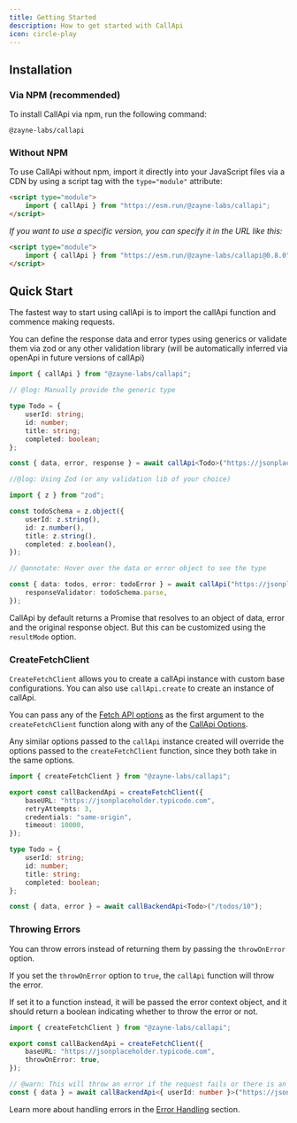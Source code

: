 ```yaml
---
title: Getting Started
description: How to get started with CallApi
icon: circle-play
---
```


## Installation

### Via NPM (recommended)

To install CallApi via npm, run the following command:

```package-install
@zayne-labs/callapi
```

### Without NPM

To use CallApi without npm, import it directly into your JavaScript files via a CDN by using a script tag with the `type="module"` attribute:

```html
<script type="module">
	import { callApi } from "https://esm.run/@zayne-labs/callapi";
</script>
```

_If you want to use a specific version, you can specify it in the URL like this:_

```html
<script type="module">
	import { callApi } from "https://esm.run/@zayne-labs/callapi@0.8.0";
</script>
```

## Quick Start

The fastest way to start using callApi is to import the callApi function and commence making requests.

You can define the response data and error types using generics or validate them via zod or any other validation library (will be automatically inferred via openApi in future versions of callApi)

```ts twoslash title="api.ts"
import { callApi } from "@zayne-labs/callapi";

// @log: Manually provide the generic type

type Todo = {
	userId: string;
	id: number;
	title: string;
	completed: boolean;
};

const { data, error, response } = await callApi<Todo>("https://jsonplaceholder.typicode.com/todos/1");

//@log: Using Zod (or any validation lib of your choice)

import { z } from "zod";

const todoSchema = z.object({
	userId: z.string(),
	id: z.number(),
	title: z.string(),
	completed: z.boolean(),
});

// @annotate: Hover over the data or error object to see the type

const { data: todos, error: todoError } = await callApi("https://jsonplaceholder.typicodei.com/todos/1", {
	responseValidator: todoSchema.parse,
});
```

CallApi by default returns a Promise that resolves to an object of data, error and the original response object. But this can be customized using the `resultMode` option.

### CreateFetchClient

`CreateFetchClient` allows you to create a callApi instance with custom base configurations. You can also use `callApi.create` to create an instance of callApi.

You can pass any of the [Fetch API options](https://developer.mozilla.org/en-US/docs/Web/API/fetch#parameters) as the first argument to the `createFetchClient` function along with any of the [CallApi Options](/docs/callapi-options).

Any similar options passed to the `callApi` instance created will override the options passed to the `createFetchClient` function, since they both take in the same options.

```ts twoslash title="callBackendApi.ts"
import { createFetchClient } from "@zayne-labs/callapi";

export const callBackendApi = createFetchClient({
	baseURL: "https://jsonplaceholder.typicode.com",
	retryAttempts: 3,
	credentials: "same-origin",
	timeout: 10000,
});

type Todo = {
	userId: string;
	id: number;
	title: string;
	completed: boolean;
};

const { data, error } = await callBackendApi<Todo>("/todos/10");
```

### Throwing Errors

You can throw errors instead of returning them by passing the `throwOnError` option.

If you set the `throwOnError` option to `true`, the `callApi` function will throw the error.

If set it to a function instead, it will be passed the error context object, and it should return a boolean indicating whether to throw the error or not.

```ts twoslash title="callBackendApi.ts"
import { createFetchClient } from "@zayne-labs/callapi";

export const callBackendApi = createFetchClient({
	baseURL: "https://jsonplaceholder.typicode.com",
	throwOnError: true,
});

// @warn: This will throw an error if the request fails or there is an error response
const { data } = await callBackendApi<{ userId: number }>("https://jsonplaceholder.typicode.com/todos/1");
```

Learn more about handling errors in the [Error Handling](./error-handling) section.
